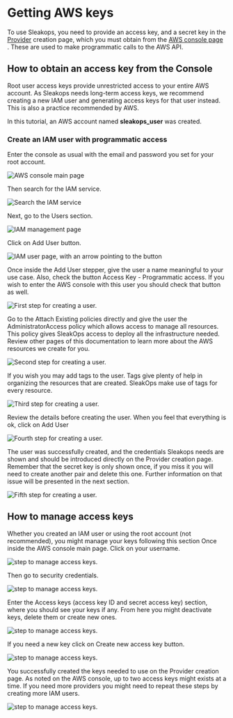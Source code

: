 
# Getting AWS keys

To use Sleakops, you need to provide an access key, and a secret key in the [Provider](/provider/index.mdx) creation page,
which you must obtain from the [AWS console page <FiExternalLink/>](https://aws.amazon.com/console/).
These are used to make programmatic calls to the AWS API.

## How to obtain an access key from the Console

Root user access keys provide unrestricted access to your entire AWS account.
As Sleakops needs long-term access keys, we recommend creating a new IAM user and generating access keys for that user instead.
This is also a practice recommended by AWS.

In this tutorial, an AWS account named **sleakops_user** was created.

### Create an IAM user with programmatic access

Enter the console as usual with the email and password you set for your root account.

<Zoom>
  <img
    src="/img/provider/getting-aws-keys/get-keys-1.png"
    alt="AWS console main page"
  />
</Zoom>

Then search for the IAM service.

<Zoom>
  <img
    src="/img/provider/getting-aws-keys/get-keys-2.png"
    alt="Search the IAM service"
  />
</Zoom>

Next, go to the Users section.

<Zoom>
  <img
    src="/img/provider/getting-aws-keys/get-keys-3.png"
    alt="IAM management page"
  />
</Zoom>

Click on Add User button.

<Zoom>
  <img
    src="/img/provider/getting-aws-keys/get-keys-4.png"
    alt="IAM user page, with an arrow pointing to the button"
  />
</Zoom>

Once inside the Add User stepper, give the user a name meaningful to your use case.
Also, check the button Access Key - Programmatic access. If you wish to enter the
AWS console with this user you should check that button as well.

<Zoom>
  <img
    src="/img/provider/getting-aws-keys/get-keys-5.png"
    alt="First step for creating a user."
  />
</Zoom>

Go to the Attach Existing policies directly and give the user the AdministratorAccess
policy which allows access to manage all resources.
This policy gives SleakOps access to deploy all the infrastructure needed.
Review other pages of this documentation to learn more about the AWS resources we create for you.

<Zoom>
  <img
    src="/img/provider/getting-aws-keys/get-keys-6.png"
    alt="Second step for creating a user."
  />
</Zoom>

If you wish you may add tags to the user.
Tags give plenty of help in organizing the resources that are created.
SleakOps make use of tags for every resource.

<Zoom>
  <img
    src="/img/provider/getting-aws-keys/get-keys-7.png"
    alt="Third step for creating a user."
  />
</Zoom>

Review the details before creating the user.
When you feel that everything is ok, click on Add User

<Zoom>
  <img
    src="/img/provider/getting-aws-keys/get-keys-8.png"
    alt="Fourth step for creating a user."
  />
</Zoom>

The user was successfully created, and the credentials Sleakops needs are shown and
should be introduced directly on the Provider creation page. Remember that the secret
key is only shown once, if you miss it you will need to create another pair and delete
this one. Further information on that issue will be presented in the next section.

<Zoom>
  <img
    src="/img/provider/getting-aws-keys/get-keys-9.png"
    alt="Fifth step for creating a user."
  />
</Zoom>

## How to manage access keys

Whether you created an IAM user or using the root account (not recommended), you might manage your keys following this section
Once inside the AWS console main page. Click on your username.

<Zoom>
  <img
    src="/img/provider/getting-aws-keys/manage-keys-1.png"
    alt=" step to manage access keys."
  />
</Zoom>

Then go to security credentials.

<Zoom>
  <img
    src="/img/provider/getting-aws-keys/manage-keys-2.png"
    alt=" step to manage access keys."
  />
</Zoom>

Enter the Access keys (access key ID and secret access key) section, where you should
see your keys if any. From here you might deactivate keys, delete them or create
new ones.

<Zoom>
  <img
    src="/img/provider/getting-aws-keys/manage-keys-3.png"
    alt=" step to manage access keys."
  />
</Zoom>

If you need a new key click on Create new access key button.

<Zoom>
  <img
    src="/img/provider/getting-aws-keys/manage-keys-4.png"
    alt=" step to manage access keys."
  />
</Zoom>

You successfully created the keys needed to use on the Provider creation page.
As noted on the AWS console, up to two access keys might exists at a time.
If you need more providers you might need to repeat these steps by creating more IAM users.

<Zoom>
  <img
    src="/img/provider/getting-aws-keys/manage-keys-5.png"
    alt=" step to manage access keys."
  />
</Zoom>
